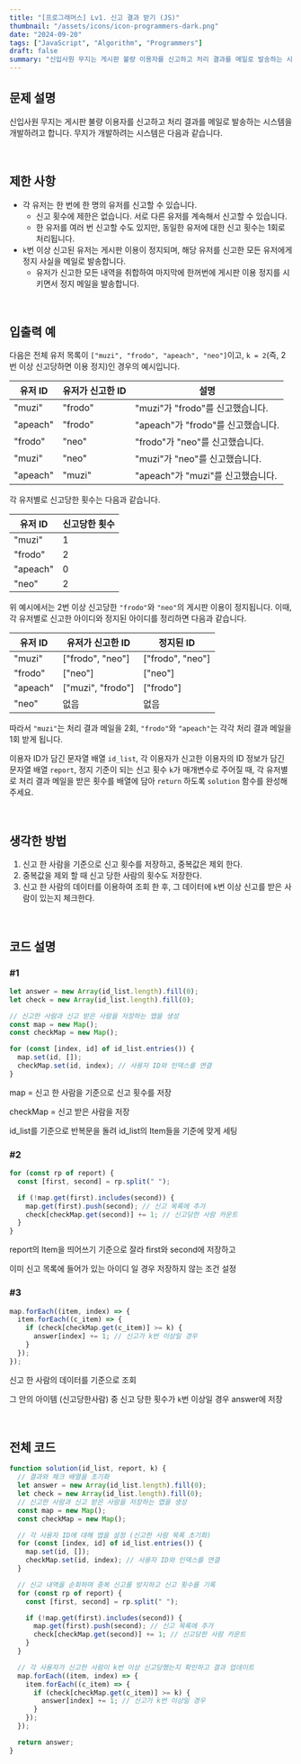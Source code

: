 ```yaml
---
title: "[프로그래머스] Lv1. 신고 결과 받기 (JS)"
thumbnail: "/assets/icons/icon-programmers-dark.png"
date: "2024-09-20"
tags: ["JavaScript", "Algorithm", "Programmers"]
draft: false
summary: "신입사원 무지는 게시판 불량 이용자를 신고하고 처리 결과를 메일로 발송하는 시스템을 개발하려 합니다. 무지가 개발하려는 시스템은 다음과 같습니다."
---
```


###

## 문제 설명

신입사원 무지는 게시판 불량 이용자를 신고하고 처리 결과를 메일로 발송하는 시스템을 개발하려고 합니다. 무지가 개발하려는 시스템은 다음과 같습니다.

<br />

## 제한 사항

- 각 유저는 한 번에 한 명의 유저를 신고할 수 있습니다.
  - 신고 횟수에 제한은 없습니다. 서로 다른 유저를 계속해서 신고할 수 있습니다.
  - 한 유저를 여러 번 신고할 수도 있지만, 동일한 유저에 대한 신고 횟수는 1회로 처리됩니다.
- `k`번 이상 신고된 유저는 게시판 이용이 정지되며, 해당 유저를 신고한 모든 유저에게 정지 사실을 메일로 발송합니다.
  - 유저가 신고한 모든 내역을 취합하여 마지막에 한꺼번에 게시판 이용 정지를 시키면서 정지 메일을 발송합니다.

<br />

## 입출력 예

다음은 전체 유저 목록이 `["muzi", "frodo", "apeach", "neo"]`이고, `k = 2`(즉, 2번 이상 신고당하면 이용 정지)인 경우의 예시입니다.

<table>
  <thead>
    <tr>
      <th>유저 ID</th>
      <th>유저가 신고한 ID</th>
      <th>설명</th>
    </tr>
  </thead>
  <tbody>
    <tr>
      <td>"muzi"</td>
      <td>"frodo"</td>
      <td>"muzi"가 "frodo"를 신고했습니다.</td>
    </tr>
    <tr>
      <td>"apeach"</td>
      <td>"frodo"</td>
      <td>"apeach"가 "frodo"를 신고했습니다.</td>
    </tr>
    <tr>
      <td>"frodo"</td>
      <td>"neo"</td>
      <td>"frodo"가 "neo"를 신고했습니다.</td>
    </tr>
    <tr>
      <td>"muzi"</td>
      <td>"neo"</td>
      <td>"muzi"가 "neo"를 신고했습니다.</td>
    </tr>
    <tr>
      <td>"apeach"</td>
      <td>"muzi"</td>
      <td>"apeach"가 "muzi"를 신고했습니다.</td>
    </tr>
  </tbody>
</table>

각 유저별로 신고당한 횟수는 다음과 같습니다.

<table>
  <thead>
    <tr>
      <th>유저 ID</th>
      <th>신고당한 횟수</th>
    </tr>
  </thead>
  <tbody>
    <tr>
      <td>"muzi"</td>
      <td>1</td>
    </tr>
    <tr>
      <td>"frodo"</td>
      <td>2</td>
    </tr>
    <tr>
      <td>"apeach"</td>
      <td>0</td>
    </tr>
    <tr>
      <td>"neo"</td>
      <td>2</td>
    </tr>
  </tbody>
</table>

위 예시에서는 2번 이상 신고당한 `"frodo"`와 `"neo"`의 게시판 이용이 정지됩니다. 이때, 각 유저별로 신고한 아이디와 정지된 아이디를 정리하면 다음과 같습니다.

<table>
  <thead>
    <tr>
      <th>유저 ID</th>
      <th>유저가 신고한 ID</th>
      <th>정지된 ID</th>
    </tr>
  </thead>
  <tbody>
    <tr>
      <td>"muzi"</td>
      <td>["frodo", "neo"]</td>
      <td>["frodo", "neo"]</td>
    </tr>
    <tr>
      <td>"frodo"</td>
      <td>["neo"]</td>
      <td>["neo"]</td>
    </tr>
    <tr>
      <td>"apeach"</td>
      <td>["muzi", "frodo"]</td>
      <td>["frodo"]</td>
    </tr>
    <tr>
      <td>"neo"</td>
      <td>없음</td>
      <td>없음</td>
    </tr>
  </tbody>
</table>

따라서 `"muzi"`는 처리 결과 메일을 2회, `"frodo"`와 `"apeach"`는 각각 처리 결과 메일을 1회 받게 됩니다.

이용자 ID가 담긴 문자열 배열 `id_list`, 각 이용자가 신고한 이용자의 ID 정보가 담긴 문자열 배열 `report`, 정지 기준이 되는 신고 횟수 `k`가 매개변수로 주어질 때, 각 유저별로 처리 결과 메일을 받은 횟수를 배열에 담아 `return` 하도록 `solution` 함수를 완성해주세요.

<br />

## 생각한 방법

1. 신고 한 사람을 기준으로 신고 횟수를 저장하고, 중복값은 제외 한다.
2. 중복값을 제외 할 때 신고 당한 사람의 횟수도 저장한다.
3. 신고 한 사람의 데이터를 이용하여 조회 한 후, 그 데이터에 `k`번 이상 신고를 받은 사람이 있는지 체크한다.

<br />

## 코드 설명

### #1

```jsx
let answer = new Array(id_list.length).fill(0);
let check = new Array(id_list.length).fill(0);

// 신고한 사람과 신고 받은 사람을 저장하는 맵을 생성
const map = new Map();
const checkMap = new Map();

for (const [index, id] of id_list.entries()) {
  map.set(id, []);
  checkMap.set(id, index); // 사용자 ID와 인덱스를 연결
}
```

map = 신고 한 사람을 기준으로 신고 횟수를 저장

checkMap = 신고 받은 사람을 저장

id_list를 기준으로 반복문을 돌려 id_list의 Item들을 기준에 맞게 세팅

### #2

```jsx
for (const rp of report) {
  const [first, second] = rp.split(" ");

  if (!map.get(first).includes(second)) {
    map.get(first).push(second); // 신고 목록에 추가
    check[checkMap.get(second)] += 1; // 신고당한 사람 카운트
  }
}
```

report의 Item을 띄어쓰기 기준으로 잘라 first와 second에 저장하고

이미 신고 목록에 들어가 있는 아이디 일 경우 저장하지 않는 조건 설정

### #3

```jsx
map.forEach((item, index) => {
  item.forEach((c_item) => {
    if (check[checkMap.get(c_item)] >= k) {
      answer[index] += 1; // 신고가 k번 이상일 경우
    }
  });
});
```

신고 한 사람의 데이터를 기준으로 조회

그 안의 아이템 (신고당한사람) 중 신고 당한 횟수가 `k`번 이상일 경우 answer에 저장

<br />

## 전체 코드

```jsx
function solution(id_list, report, k) {
  // 결과와 체크 배열을 초기화
  let answer = new Array(id_list.length).fill(0);
  let check = new Array(id_list.length).fill(0);
  // 신고한 사람과 신고 받은 사람을 저장하는 맵을 생성
  const map = new Map();
  const checkMap = new Map();

  // 각 사용자 ID에 대해 맵을 설정 (신고한 사람 목록 초기화)
  for (const [index, id] of id_list.entries()) {
    map.set(id, []);
    checkMap.set(id, index); // 사용자 ID와 인덱스를 연결
  }

  // 신고 내역을 순회하며 중복 신고를 방지하고 신고 횟수를 기록
  for (const rp of report) {
    const [first, second] = rp.split(" ");

    if (!map.get(first).includes(second)) {
      map.get(first).push(second); // 신고 목록에 추가
      check[checkMap.get(second)] += 1; // 신고당한 사람 카운트
    }
  }

  // 각 사용자가 신고한 사람이 k번 이상 신고당했는지 확인하고 결과 업데이트
  map.forEach((item, index) => {
    item.forEach((c_item) => {
      if (check[checkMap.get(c_item)] >= k) {
        answer[index] += 1; // 신고가 k번 이상일 경우
      }
    });
  });

  return answer;
}
```

